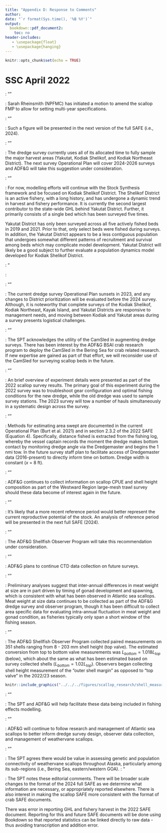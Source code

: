 ```yaml
---
title: "Appendix D: Response to Comments"
author: 
date: "`r format(Sys.time(), '%B %Y')`"
output:
  bookdown::pdf_document2:
    toc: no
header-includes:
   - \usepackage{float}
   - \usepackage{hanging}
---
```


```r
knitr::opts_chunk$set(echo = TRUE)
```

# SSC April 2022 {-}

\textbf{Comment}: "\textit{The FMP requires that a SAFE report be produced annually, and an FMP amendment would be required to accommodate an alternative assessment cycle. The SSC reiterates its support for such an amendment to the extent that it allows greater flexibility in scheduling the SAFE report cycle.}"

\textbf{Response}: Sarah Rheinsmith (NPFMC) has initiated a motion to amend the scallop FMP to allow for setting multi-year specifications.
\noindent\rule{\textwidth}{0.4pt}

<!-- ---- -->

\textbf{Comment}: "\textit{The SSC requests that in the future, a map be produced of all beds that have been surveyed or fished (even if only historically). From this map, the footprint of the current fishery relative to the extent of the overall historical distribution should be provided in each SAFE.}"

\textbf{Response}: Such a figure will be presented in the next version of the full SAFE (i.e., 2024).
\noindent\rule{\textwidth}{0.4pt}

<!-- ---- -->

\textbf{Comment}: "\textit{If there is interest in improving the understanding of stock distribution and productivity in order to allow for the potential of an expanded fishery in the future, the SSC recommends that the State consider allocating some portion of the annual survey effort to mapping of scallop beds to better define the boundaries of existing beds.}"

\textbf{Response}: The dredge survey currently uses all of its allocated time to fully sample the major harvest areas (Yakutat, Kodiak Shelikof, and Kodiak Northeast District). The next survey Operational Plan will cover 2024-2026 surveys and ADF\&G will  take this suggestion under consideration.

\noindent\rule{\textwidth}{0.4pt}

<!-- ---- -->

\textbf{Comment}: "\textit{The SSC recommends that future modeling efforts be focused on an age-structured model (and/or other models for data-limited situations for comparison) for a single district, perhaps Yakutat where the recent fishery has been active.}"

\textbf{Response}: For now, modelling efforts will continue with the Stock Synthesis framework and be focused on Kodiak Shelikof District. The Shelikof District is an active fishery, with a long history, and has undergone a dynamic trend in harvest and fishery performance. It is currently the second largest contributor to the state-wide GHL behind Yakutat District. Further, it primarily consists of a single bed which has been surveyed five times.  

Yakutat District has only been surveyed across all five actively fished beds in 2019 and 2021. Prior to that, only select beds were fished during surveys. In addition, the Yakutat District appears to be a less contiguous population that undergoes somewhat different patterns of recruitment and survival among beds which may complicate model development. Yakutat District will likely be a good subject to further evaluate a population dynamics model developed for Kodiak Shelikof District. 

\noindent\rule{\textwidth}{0.4pt}

<!-- ---- -->

\textbf{Comment}: "\textit{For future age-structured modeling efforts, the SSC has the following recommendations, in addition to those provided by the SPT:}
\begin{itemize}
\item \textit{The models should include discard mortality.}
\item \textit{If survey dredge efficiency is assumed to be known, include this information as a prior on catchability and force selectivity to be 1.0 for a reasonable range of sizes rather than allowing dredge selectivity to be less than 1.0 across the entire size range.}
\item \textit{Consider dropping the westward region large-mesh trawl survey index as it is highly uncertain. If the trawl index is retained, provide justification for the implausibly small log(SE) = 0.01 for several of the observations.}
\item \textit{As recommended by the SPT, further work on standardizing the fishery CPUE index will be needed, including a careful evaluation of its suitability as an index of abundance by region or overall.}
\item \textit{Provide an explicit basis for data weighting. Recent groundfish assessments may be helpful to assess the range of approaches commonly employed.}
\item \textit{Provide a basis for the selection of the variance in recruitment deviations.}
\item \textit{Provide a graphical summary of the fits to size-at-age data.}"
\end{itemize}

\textbf{Response}: 

\begin{itemize} 
\item All 23.x models presented include discard mortality.
\item All models presented in this iteration applied dredge efficiency outside of the model and assumed catchability = 1 for the dredge survey. As we gain additional information on dredge efficiency - particularly the new survey dredge - I will evaluate a model using the approach suggested here. Model 23.3 assumes full selectivity throughout the size range, while other models attempt to estimate selectivity across the full size range.
\item The Westward Region Trawl Survey data has been dropped from the analysis in all models.
\item Additional work on CPUE standardization is presented in Appendix C.
\item I will address the basis for data weighting in the next iteration of model development.
\item I will address the basis for recruitment variation in the next iteration of model development.
\item Fits to size-conditional age data are provided in Appendix B.
\end{itemize}

\noindent\rule{\textwidth}{0.4pt}

<!-- ---- -->

\textbf{Comment}: "\textit{Going forward, the SSC recommends that the survey team consider adjusting the survey plan to include key beds in the Yakutat Area annually rather than in alternating years. The goal would be to produce a consistent survey time series to inform the development of an assessment model and allow important comparisons between fishery independent abundance and biomass estimates and fishery-dependent nominal and standardized CPUE estimates. The SSC recognizes that this may limit survey effort in the Cook Inlet and Kodiak regions.}"

\textbf{Response}: The current dredge survey Operational Plan sunsets in 2023, and any changes to District prioritization will be evaluated before the 2024 survey. Although, it is noteworthy that complete surveys of the Kodiak Shelikof, Kodiak Northeast, Kayak Island, and Yakutat Districts are responsive to management needs, and moving between Kodiak and Yakutat areas during a survey presents logistical challenges.

\noindent\rule{\textwidth}{0.4pt}

<!-- ---- -->

\textbf{Comment}: "\textit{The SSC recommends the SPT and ADF\&G survey team consider the value of re-deploying the ADF\&G CamSled optical sampling platform relative to the current sampling methods. A recent publication (Batter et al. 2021, Journal of Shellfish Research) demonstrates the efficacy of this sampler to support abundance and biomass estimation. Importantly, the local scallop density and distribution information captured in the seabed imagery would provide independent estimates of abundance and biomass, insights into the planned dredge calibration study, and potentially support direct estimates of natural mortality (e.g., ratio of live to dead scallops), as well as support essential fish habitat assessments. If the CamSled tool is deployed, the SSC considers mapping of scallop bed boundaries to allow comparison between scallop distribution and fishing footprint to be a high priority.}"

\textbf{Response}: The SPT acknowledges the utility of the CamSled in augmenting dredge surveys. There has been interest by the ADF\&G BSAI crab research program to deploy the CamSled in the Bering Sea for crab related research. If new expertise are gained as part of that effort, we will reconsider use of the CamSled for surveying scallop beds in the future.
\noindent\rule{\textwidth}{0.4pt}

<!-- ---- -->

\textbf{Comment}: "\textit{The SSC notes the importance of the dredge calibration experiment in interpreting the time series in the near future until the new gear has its own series. The SSC looks forward to seeing the details of the calibration study, including overall catchability and size-selectivity when the experiment is complete.}"

\textbf{Response}: An brief overview of experiment details were presented as part of the 2022 scallop survey results. The primary goal of this experiment during the 2022 survey was to troubleshoot gear configuration and optimal fishing conditions for the new dredge, while the old dredge was used to sample survey stations. The 2023 survey will tow a number of hauls simultaneously in a systematic design across the survey. 
\noindent\rule{\textwidth}{0.4pt}

<!-- ---- -->

\textbf{Comment}: "\textit{The SSC recommends that the survey team consider documenting uncertainty associated with
time on bottom for the survey dredge and methods used to estimate area swept.}"

\textbf{Response}: Methods for estimating area swept are documented in the current Operational Plan (Burt et al. 2021) and in section 2.3.2 of the 2022 SAFE (Equation 4). Specifically, distance fished is extracted from the fishing log, whereby the vessel captain records the moment the dredge makes bottom contact by monitoring dredge angle via the Dredgemaster and begins the 1 nmi tow. In the future survey staff plan to facilitate access of Dredgemaster data (2016-present) to directly inform time on bottom. Dredge width is constant ($x$ = 8 ft).
\noindent\rule{\textwidth}{0.4pt}

<!-- ---- -->

\textbf{Comment}: "\textit{The SSC appreciated the analysts’ efforts to examine scallop data collected in the westward region
large-mesh trawl survey. Scallop catches in this gear were small and highly variable, likely due to the survey gear not being designed for scallops. The SSC concurs with the SPT’s assessment that these data provide little additional information to inform the age-structured modeling work and continued efforts are unlikely to be fruitful. However, examination of scallop catches outside the known beds may provide insights into the locations of scallop beds not currently detected in the fishery or state-wide survey.}"

\textbf{Response}: ADF\&G continues to collect information on scallop CPUE and shell height composition as part of the Westward Region large-mesh trawl survey should these data become of interest again in the future.
\noindent\rule{\textwidth}{0.4pt}

<!-- ---- -->

\textbf{Comment}: "\textit{The SSC recommends that the SPT consider whether the OFL levels are appropriately set using the current reference period from 1990-1997, given the more recent CPUE trends and biological information (e.g., average weight) available.}"

\textbf{Response}: It's likely that a more recent reference period would better represent the current reproductive potential of the stock. An analysis of reference period will be presented in the next full SAFE (2024).
\noindent\rule{\textwidth}{0.4pt}

<!-- ---- -->

\textbf{Comment}: "\textit{The SSC encourages the continued monitoring of weak meats and supports the SPT recommendation to improve collection of quantitative data for monitoring individual scallop condition indices and stock health trends. The SSC recommends the analysts and SPT consider additional observer training and other more objective sampling protocols to standardize and improve weak meat detection.}"

\textbf{Response}: The ADF\&G Shellfish Observer Program will take this recommendation under consideration.
\noindent\rule{\textwidth}{0.4pt}

<!-- ---- -->

\textbf{Comment}: "\textit{The SSC was pleased to see that CTD data were collected during the 2021 survey reported in the SAFE. To the extent possible, the SSC recommends continuing this sampling in subsequent surveys.}"

\textbf{Response}: ADF\&G plans to continue CTD data collection on future surveys.
\noindent\rule{\textwidth}{0.4pt}

<!-- ---- -->

\textbf{Comment}: "\textit{The SSC encourages continued investigation of trends in meat weight and whether these may be driven by environmental factors, such as temperature, in addition to the timing of the survey.}"

\textbf{Response}: Preliminary analyses suggest that inter-annual differences in meat weight at size are in part driven by timing of gonad development and spawning, which is consistent with what has been observed in Atlantic sea scallops. Meat weight at size data continues to be collected as part of the ADF\&G dredge survey and observer program, though it has been difficult to collect area specific data for evaluating intra-annual fluctuation in meat weight and gonad condition, as fisheries typically only span a short window of the fishing season.
\noindent\rule{\textwidth}{0.4pt}

<!-- ---- -->

\textbf{Comment}: "\textit{Regarding the change in the shell height definition from the ‘top shell’ to ‘outer shell,’ the SSC appreciated the brief analysis of paired valve measurements provided. The SSC concurs with the analysts that redefining the shell height from “top valve” to “outer shell margin” is appropriate without using a conversion for survey data, given the mixed history of data collection. The analysts indicated that there are plans to conduct a similar analysis on shells collected during the fishery. The SSC looks forward to seeing this analysis.}"

\textbf{Response}: The ADF\&G Shellfish Observer Program collected paired measurements on 351 shells ranging from 8 - 203 mm shell height (top valve). The estimated conversion from top to bottom valve measurements was $L_{bottom} = 1.018 L_{top}$ (below), which about the same as what has been estimated based on survey collected shells ($L_{bottom} = 1.02 L_{top}$). Observers began collecting shell height measurement of the "outer shell margin" as opposed to "top valve" in the 2022/23 season.

```r
knitr::include_graphics("../../../figures/scallop_research/shell_measurement/scatter_fit_observer_data.png")
```

\noindent\rule{\textwidth}{0.4pt}

<!-- ---- -->

\textbf{Comment}: "\textit{The SSC noted that although the scallop fishery has a small spatial footprint, scallop fishing should be included in future fishing effects modeling because of the bottom-tending characteristics and rigid nature of the gear.}"

\textbf{Response}: The SPT and ADF\&G will help facilitate these data being included in fishing effects modelling.
\noindent\rule{\textwidth}{0.4pt}

<!-- ---- -->

\textbf{Comment}: "\textit{The SSC suggests that the SPT and ADF\&G survey team may benefit from a deeper examination of recent and ongoing science and management efforts for Atlantic sea scallops, including development of appropriate survey designs, cooperative survey data collection, and ecosystem interactions and effects, particularly with regard to management in the context of choke species, as well as invasive species such as the tunicate Didemnum vexillum.}"

\textbf{Response}: ADF\&G will continue to follow research and management of Atlantic sea scallops to better inform dredge survey design, observer data collection, and management of weathervane scallops.
\noindent\rule{\textwidth}{0.4pt}

<!-- ---- -->

\textbf{Comment}: "\textit{The SSC recommends that the SPT consider the value of a study on the genetics of scallops to help define stock structure.}"

\textbf{Response}: The SPT agrees there would be value in assessing genetic and population connectivity of weathervane scallops throughout Alaska, particularly among its sub-regions (i.e., Bering Sea, eastern/western GOA).
\noindent\rule{\textwidth}{0.4pt}

<!-- ---- -->

\textbf{Comment}: "\textit{The SSC supports the SPT recommendations to streamline the SAFE document by including the
survey history and methods via references to the appropriate ADF\&G documents. In addition,
reductions in the area-specific fishery performance sections may also be warranted as these do not
directly inform stock status determination. Finally, several minor editorial issues should be
reconciled if these sections continue to be included:}
\begin{itemize}
\item \textit{Table 2.2 headers missing for 'total' and 'sampled' stations.}
\item \textit{Tables 4.4, 4.5, 4.6: why are there no discard mortality estimates?}
\item \textit{Table 4.11, 4.12 report an order of magnitude lower discard mortality rates – are these correct? If so, perhaps include a comment on why this is the case.}
\item \textit{If trawl data are to be reported, please convert to lb/nm2 instead of kg/km for comparability
with dredge data.}
\item \textit{Check accuracy of numbers presented for OY and OFL on page 6 section 1.1 and MSST on
page 8.}
\item \textit{In Table 2.1, separate landings and discards so trends can be discerned.}"
\end{itemize}

\textbf{Response}: The SPT notes these editorial comments. There will be broader scale changes to the format of the 2024 full SAFE as we determine what information are necessary, or appropriately reported elsewhere. There is also interest in making the scallop SAFE more consistent with the format of crab SAFE documents.  

There was error in reporting GHL and fishery harvest in the 2022 SAFE document. Reporting for this and future SAFE documents will be done using Bookdown so that reported statistics can be linked directly to raw data - thus avoiding transcription and addition error.


